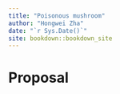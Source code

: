 ```yaml
--- 
title: "Poisonous mushroom"
author: "Hongwei Zha"
date: "`r Sys.Date()`"
site: bookdown::bookdown_site
---
```


# Proposal

